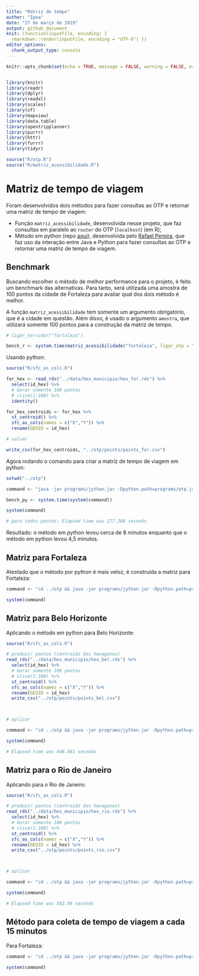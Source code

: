 ```yaml
---
title: "Matriz de tempo"
author: "Ipea"
date: "27 de março de 2019"
output: github_document
knit: (function(inputFile, encoding) {
  rmarkdown::render(inputFile, encoding = "UTF-8") })
editor_options: 
  chunk_output_type: console
---
```


```r
knitr::opts_chunk$set(echo = TRUE, message = FALSE, warning = FALSE, error = FALSE, eval = FALSE)


library(knitr)
library(readr)
library(dplyr)
library(readxl)
library(scales)
library(sf)
library(mapview)
library(data.table)
library(opentripplanner)
library(purrr)
library(httr)
library(furrr)
library(tidyr)

source("R/otp.R")
source("R/matriz_acessibilidade.R")
```

# Matriz de tempo de viagem

Foram desenvolvidos dois métodos para fazer consultas ao OTP e retornar uma matriz de tempo de viagem:

- Função ``matriz_acessibilidade``, desenvolvida nesse projeto, que faz consultas em paralelo ao ``router`` do OTP (``localhost``) (em R);
- Método em python (repo [aqui](https://github.com/rafapereirabr/otp-travel-time-matrix)), desenvolvida pelo [Rafael Pereira](https://github.com/rafapereirabr), que faz uso da interação entre Java e Python para fazer consultas ao OTP e retornar uma matriz de tempo de viagem.

## Benchmark 

Buscando escolher o método de melhor performance para o projeto, é feito um benchmark das alternativas. Para tanto, será utilizada uma amostra de 100 pontos da cidade de Fortaleza para avaliar qual dos dois método é melhor.

A função ``matriz_acessibilidade`` tem somente um argumento obrigatório, que é a cidade em questão. Além disso, é usado o argumento ``amostra``, que utilizará somente 100 pontos para a construção da matriz de tempo.

```r

# ligar_servidor("fortaleza")

bench_r <- system.time(matriz_acessibilidade("fortaleza", ligar_otp = TRUE, amostra = TRUE))

```

Usando python:

```r

source("R/sfc_as_cols.R")

for_hex <- read_rds("../data/hex_municipio/hex_for.rds") %>%
  select(id_hex) %>%
  # Gerar somente 100 pontos
  # slice(1:100) %>%
  identity()

for_hex_centroids <- for_hex %>%
  st_centroid() %>%
  sfc_as_cols(names = c("X","Y")) %>%
  rename(GEOID = id_hex)

# salvar

write_csv(for_hex_centroids, "../otp/points/points_for.csv")

```

Agora rodando o comando para criar a matriz de tempo de viagem em python:

```r


setwd("../otp")

command <- "java -jar programs/jython.jar -Dpython.path=programs/otp.jar  py/python_script_for.py"

bench_py <- system.time(system(command))

system(command)

# para todos pontos: Elapsed time was 277.288 seconds

```

Resultado: o método em python levou cerca de 8 minutos enquanto que o método em python levou 4,5 minutos.

## Matriz para Fortaleza

Atestado que o método por python é mais veloz, é construida a matriz para Fortaleza:

```r

command <- "cd ../otp && java -jar programs/jython.jar -Dpython.path=programs/otp.jar  py/python_script_for.py"

system(command)

```


## Matriz para Belo Horizonte

Aplicando o método em python para Belo Horizonte:

```r

source("R/sfc_as_cols.R")

# produzir pontos (centroids dos hexagonos)
read_rds("../data/hex_municipio/hex_bel.rds") %>%
  select(id_hex) %>%
  # Gerar somente 100 pontos
  # slice(1:100) %>%
  st_centroid() %>%
  sfc_as_cols(names = c("X","Y")) %>%
  rename(GEOID = id_hex)
  write_csv("../otp/points/points_bel.csv")



# aplicar

command <- "cd ../otp && java -jar programs/jython.jar -Dpython.path=programs/otp.jar  py/python_script_bel.py"

system(command)

# Elapsed time was 446.081 seconds

```

## Matriz para o Rio de Janeiro

Aplicando para o Rio de Janeiro:

```r

source("R/sfc_as_cols.R")

# produzir pontos (centroids dos hexagonos)
read_rds("../data/hex_municipio/hex_rio.rds") %>%
  select(id_hex) %>%
  # Gerar somente 100 pontos
  # slice(1:100) %>%
  st_centroid() %>%
  sfc_as_cols(names = c("X","Y")) %>%
  rename(GEOID = id_hex) %>%
  write_csv("../otp/points/points_rio.csv")



# aplicar

command <- "cd ../otp && java -jar programs/jython.jar -Dpython.path=programs/otp.jar  py/python_script_rio.py"

system(command)

# Elapsed time was 502.98 seconds

```

## Método para coleta de tempo de viagem a cada 15 minutos

Para Fortaleza:

```r

command <- "cd ../otp && java -jar programs/jython.jar -Dpython.path=programs/otp.jar  py/python_script_loopHM_for.py"

system(command)

```

